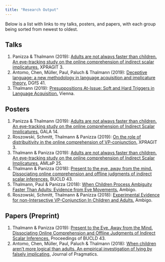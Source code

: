 ```yaml
---
title: "Research Output"
---
```


Below is a list with links to my talks, posters, and papers, with each group being sorted from newest to oldest. 

## Talks

1. Panizza & Thalmann (2019): [Adults are not always faster than children. An eye-tracking study on the online comprehension of indirect scalar implicatures.](media/talks/XPrag-It_Panizza:Thalmann.pdf) XPRAGIT 3.
1. Antomo, Chen, Müller, Paul, Paluch & Thalmann (2019): [Deceptive language: a new methodology in language acquisition and implicature theory.](media/talks/DGfS_Antomo:Chen:Müller:Paluch:Paul:Thalmann.pdf) DGfS 41.
1. Thalmann (2019): [Presuppositions At-Issue: Soft and Hard Triggers in Language Acquisition.](media/talks/Vienna_Thalmann.pdf) Vienna.

## Posters

1. Panizza & Thalmann (2019): [Adults are not always faster than children. An eye-tracking study on the online comprehension of Indirect Scalar Implicatures.](media/posters/GALA_Panizza:Thalmann) GALA 14.
1. Roszowski, Schmitt, Thalmann & Panizza (2019): [On the role of distribuitivity in the online comprehension of VP-conjunction.](media/posters/XPrag-It_Roszowski:Schmitt:Thalmann:Panizza.pdf) XPRAGIT 3.
1. Thalmann & Panizza (2019): [Adults are not always faster than children. An eye-tracking study on the online comprehension of Indirect Scalar Implicatures.](media/posters/AMLaP_Thalmann:Panizza.pdf) AMLaP 25.
1. Thalmann & Panizza (2018): [Present to the eye, away from the mind. Dissociating online comprehension and offline judgments of indirect scalar inferences.](media/posters/BUCLD_Thalmann:Panizza_Poster.pdf) BUCLD 43.
1. Thalmann, Paul & Panizza (2018): [When Children Process Ambiguity Faster Than Adults: Evidence from Eye Movements.](media/posters/Ambigo_Thalmann:Paul:Panizza.pdf) Ambigo.
1. Roszowski, Schmitt, Thalmann & Panizza (2018): [Experimental Evidence for non-Intersective VP-Conjunction In Children and Adults.](media/posters/Ambigo_Roszowski:Schmitt:Thalmann:Panizza.pdf) Ambigo.

## Papers (Preprint)

<!-- 1. Thalmann, Chen, Müller, Paluch & Antomo (*submitted*): [Against PCI-GCI uniformity. Evidence from deceptive language in German and Chinese.](media/papers/LB_Thalmann:Chen:Müller:Paluch:Antomo.pdf) Linguistische Berichte. -->
1. Thalmann & Panizza (2019): [Present to the Eye, Away from the Mind. Dissociating Online Comprehension and Offline Judgments of Indirect Scalar Inferences.](http://www.lingref.com/bucld/43/BUCLD43-52.pdf) Proceedings of BUCLD 43.
1. Antomo, Chen, Müller, Paul, Paluch & Thalmann (2018): [When children aren't more logical than adults. An empirical investigation of lying by falsely implicating.](https://doi.org/10.1016/j.pragma.2018.09.010) Journal of Pragmatics.
